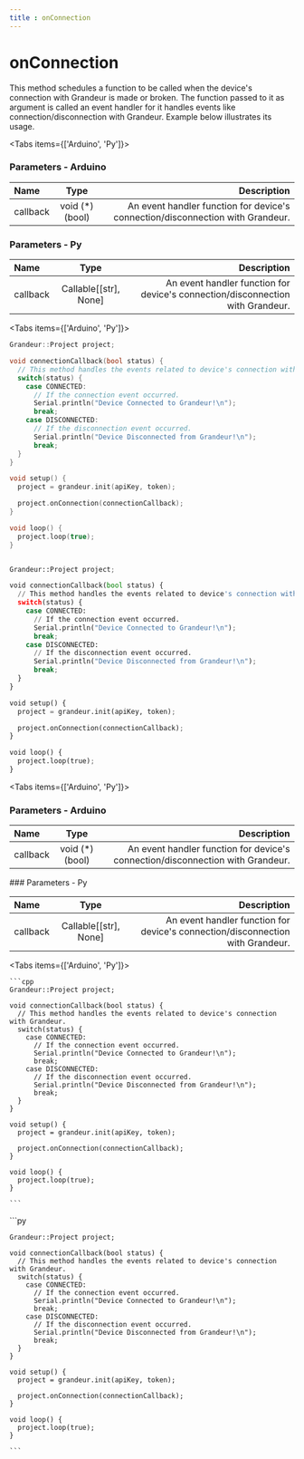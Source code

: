```yaml
---
title : onConnection
---
```



# onConnection

This method schedules a function to be called when the device's connection with Grandeur is made or broken. The function passed to it as argument is called an event handler for it handles events like connection/disconnection with Grandeur. Example below illustrates its usage.

<Tabs items={['Arduino', 'Py']}>

  <Tab>

   ### Parameters - Arduino

| Name          | Type        |   Description |
| :------------ | :---------: | ----------: |
| callback         |    void (*)(bool)	    | An event handler function for device's connection/disconnection with Grandeur.|

  </Tab>

  <Tab>

  ### Parameters - Py

| Name       | Type |   Description |
| :------------ | :---------: | ----------: |
| callback         |   Callable[[str], None]	    | An event handler function for device's connection/disconnection with Grandeur.|

  </Tab>

</Tabs>


<Tabs items={['Arduino', 'Py']}>

  <Tab>

```cpp
Grandeur::Project project;

void connectionCallback(bool status) {
  // This method handles the events related to device's connection with Grandeur.
  switch(status) {
    case CONNECTED:
      // If the connection event occurred.
      Serial.println("Device Connected to Grandeur!\n");
      break;
    case DISCONNECTED:
      // If the disconnection event occurred.
      Serial.println("Device Disconnected from Grandeur!\n");
      break;
  }
}

void setup() {
  project = grandeur.init(apiKey, token);

  project.onConnection(connectionCallback);
}

void loop() {
  project.loop(true);
}

```

  </Tab>

   <Tab>

```py

Grandeur::Project project;

void connectionCallback(bool status) {
  // This method handles the events related to device's connection with Grandeur.
  switch(status) {
    case CONNECTED:
      // If the connection event occurred.
      Serial.println("Device Connected to Grandeur!\n");
      break;
    case DISCONNECTED:
      // If the disconnection event occurred.
      Serial.println("Device Disconnected from Grandeur!\n");
      break;
  }
}

void setup() {
  project = grandeur.init(apiKey, token);

  project.onConnection(connectionCallback);
}

void loop() {
  project.loop(true);
}

```

</Tab>

</Tabs>


<Tabs items={['Arduino', 'Py']}>
  <Tab>
  ### Parameters - Arduino

| Name          | Type        |   Description |
| :------------ | :---------: | ----------: |
| callback         |    void (*)(bool)	    | An event handler function for device's connection/disconnection with Grandeur.|
 </Tab>
  <Tab>
  ### Parameters - Py

| Name       | Type |   Description |
| :------------ | :---------: | ----------: |
| callback         |   Callable[[str], None]	    | An event handler function for device's connection/disconnection with Grandeur.|
 </Tab>
</Tabs>

<Tabs items={['Arduino', 'Py']}>
  <Tab>

    ```cpp
    Grandeur::Project project;

    void connectionCallback(bool status) {
      // This method handles the events related to device's connection with Grandeur.
      switch(status) {
        case CONNECTED:
          // If the connection event occurred.
          Serial.println("Device Connected to Grandeur!\n");
          break;
        case DISCONNECTED:
          // If the disconnection event occurred.
          Serial.println("Device Disconnected from Grandeur!\n");
          break;
      }
    }

    void setup() {
      project = grandeur.init(apiKey, token);

      project.onConnection(connectionCallback);
    }

    void loop() {
      project.loop(true);
    }

    ```
  </Tab>
  <Tab>
    ```py

    Grandeur::Project project;

    void connectionCallback(bool status) {
      // This method handles the events related to device's connection with Grandeur.
      switch(status) {
        case CONNECTED:
          // If the connection event occurred.
          Serial.println("Device Connected to Grandeur!\n");
          break;
        case DISCONNECTED:
          // If the disconnection event occurred.
          Serial.println("Device Disconnected from Grandeur!\n");
          break;
      }
    }

    void setup() {
      project = grandeur.init(apiKey, token);

      project.onConnection(connectionCallback);
    }

    void loop() {
      project.loop(true);
    }

    ```
  </Tab>
</Tabs>